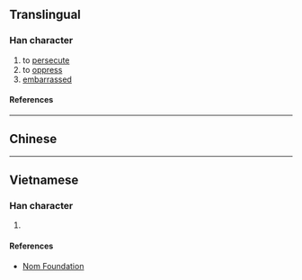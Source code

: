 {{character info}}
==Translingual==

===Han character===
{{Han char|rn=54|rad=廴|as=05|sn=8|four=|canj=NKHA|ids=⿺廴白}}

# to [[persecute]]
# to [[oppress]]
# [[embarrassed]]

====References====
{{Han ref|kx=0353.031|hdz=10404.060|uh=5EF9}}

----

==Chinese==
{{zh-see|迫|v}}

----

==Vietnamese==

===Han character===
{{vi-readings|rs=廴05|reading=[[bách]], [[bích]]}}

# {{rfdef|vi|sort=廴05}}

====References====
* [http://nomfoundation.org/common/nom_details.php?codepoint=5ef9 Nom Foundation]